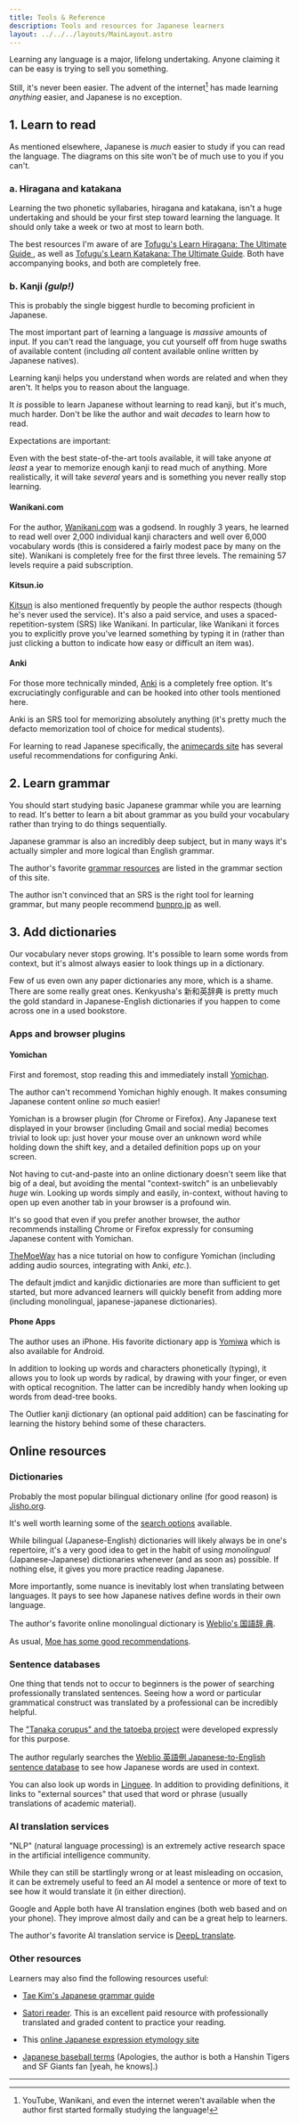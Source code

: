 ```yaml
---
title: Tools & Reference
description: Tools and resources for Japanese learners
layout: ../../../layouts/MainLayout.astro
---
```


Learning any language is a major, lifelong undertaking. Anyone claiming it can
be easy is trying to sell you something.

Still, it's never been easier. The advent of the internet[^1] has made learning
_anything_ easier, and Japanese is no exception.

[^1]:
    YouTube, Wanikani, and even the internet weren't available when the author
    first started formally studying the language!

## 1. Learn to read

As mentioned elsewhere, Japanese is _much_ easier to study if you can read the
language. The diagrams on this site won't be of much use to you if you can't.

### a. Hiragana and katakana

Learning the two phonetic syllabaries, hiragana and katakana, isn't a huge
undertaking and should be your first step toward learning the language. It
should only take a week or two at most to learn both.

The best resources I'm aware of are [Tofugu's Learn Hiragana: The Ultimate Guide
](https://www.tofugu.com/japanese/learn-hiragana/), as well as [Tofugu's Learn
Katakana: The Ultimate Guide](https://www.tofugu.com/japanese/learn-katakana/).
Both have accompanying books, and both are completely free.

### b. Kanji _(gulp!)_

This is probably the single biggest hurdle to becoming proficient in Japanese.

The most important part of learning a language is _massive_ amounts of input. If
you can't read the language, you cut yourself off from huge swaths of available
content (including _all_ content available online written by Japanese natives).

Learning kanji helps you understand when words are related and when they aren't.
It helps you to reason about the language.

It _is_ possible to learn Japanese without learning to read kanji, but it's
much, much harder. Don't be like the author and wait _decades_ to learn how to read.

Expectations are important:

Even with the best state-of-the-art tools available, it will take anyone _at least_ a year to
memorize enough kanji to read much of anything. More realistically, it will take
_several_ years and is something you never really stop learning.

#### Wanikani.com

For the author, [Wanikani.com](https://wanikani.com) was a godsend. In roughly 3
years, he learned to read well over 2,000 individual kanji characters and well
over 6,000 vocabulary words (this is considered a fairly modest pace by many on
the site). Wanikani is completely free for the first three levels. The remaining
57 levels require a paid subscription.

#### Kitsun.io

[Kitsun](https://kitsun.io/) is also mentioned frequently by people the author
respects (though he's never used the service). It's also a paid service, and
uses a spaced-repetition-system (SRS) like Wanikani. In particular, like Wanikani it
forces you to explicitly prove you've learned something by typing it in (rather
than just clicking a button to indicate how easy or difficult an item was).

#### Anki

For those more technically minded, [Anki](https://apps.ankiweb.net/) is a
completely free option. It's excruciatingly configurable and can be hooked into
other tools mentioned here.

Anki is an SRS tool for memorizing absolutely anything (it's pretty much the defacto
memorization tool of choice for medical students).

For learning to read Japanese specifically, the [animecards
site](https://animecards.site/ankisetup/) has several useful recommendations for
configuring Anki.

## 2. Learn grammar

You should start studying basic Japanese grammar while you are learning to read.
It's better to learn a bit about grammar as you build your vocabulary rather
than trying to do things sequentially.

Japanese grammar is also an incredibly deep subject, but in many ways it's
actually simpler and more logical than English grammar.

The author's favorite [grammar resources](/en/grammar-intro#grammar-resources)
are listed in the grammar section of this site.

The author isn't convinced that an SRS is the right tool for learning grammar,
but many people recommend [bunpro.jp](https://bunpro.jp/) as well.

## 3. Add dictionaries

Our vocabulary never stops growing. It's possible to learn some words from
context, but it's almost always easier to look things up in a dictionary.

Few of us even own any paper dictionaries any more, which is a shame. There are
some really great ones. Kenkyusha's 新和英辞典 is pretty much the gold
standard in Japanese-English dictionaries if you happen to come across one in a
used bookstore.

### Apps and browser plugins

#### Yomichan

First and foremost, stop reading this and immediately install
[Yomichan](https://foosoft.net/projects/yomichan/).

The author can't recommend Yomichan highly enough. It makes consuming Japanese
content online _so_ much easier!

Yomichan is a browser plugin (for Chrome or Firefox). Any Japanese text
displayed in your browser (including Gmail and social media) becomes trivial to
look up: just hover your mouse over an unknown word while holding down the shift
key, and a detailed definition pops up on your screen.

Not having to cut-and-paste into an online dictionary doesn't seem like that big
of a deal, but avoiding the mental "context-switch" is an unbelievably _huge_
win. Looking up words simply and easily, in-context, without having to open up
even another tab in your browser is a profound win.

It's so good that even if you prefer another browser, the author recommends
installing Chrome or Firefox expressly for consuming Japanese content with
Yomichan.

[TheMoeWay](https://learnjapanese.moe/yomichan/) has a nice tutorial on how to
configure Yomichan (including adding audio sources, integrating with Anki,
_etc._).

The default jmdict and kanjidic dictionaries are more than sufficient to get
started, but more advanced learners will quickly benefit from adding more
(including monolingual, japanese-japanese dictionaries).

#### Phone Apps

The author uses an iPhone. His favorite dictionary app is
[Yomiwa](https://www.yomiwa.net/) which is also available for Android.

In addition to looking up words and characters phonetically (typing), it allows
you to look up words by radical, by drawing with your finger, or even with
optical recognition. The latter can be incredibly handy when looking up words
from dead-tree books.

The Outlier kanji dictionary (an optional paid addition) can be fascinating for
learning the history behind some of these characters.

## Online resources

### Dictionaries

Probably the most popular bilingual dictionary online (for good reason) is
[Jisho.org](https://jisho.org).

It's well worth learning some of the [search options](https://jisho.org/docs)
available.

While bilingual (Japanese-English) dictionaries will likely always be in one's
repertoire, it's a very good idea to get in the habit of using _monolingual_
(Japanese-Japanese) dictionaries whenever (and as soon as) possible. If nothing
else, it gives you more practice reading Japanese.

More importantly, some nuance is inevitably lost when translating between
languages. It pays to see how Japanese natives define words in their own
language.

The author's favorite online monolingual dictionary is [Weblio's 国語辞
典](https://weblio.jp).

As usual, [Moe has some good recommendations](https://learnjapanese.moe/monolingual/#online-dictionaries).

### Sentence databases

One thing that tends not to occur to beginners is the power of searching
professionally translated sentences. Seeing how a word or particular grammatical
construct was translated by a professional can be incredibly helpful.

The ["Tanaka corupus" and the tatoeba
project](http://www.edrdg.org/wiki/index.php/Tanaka_Corpus) were developed
expressly for this purpose.

The author regularly searches the [Weblio 英語例 Japanese-to-English sentence
database](https://ejje.weblio.jp/sentence/) to see how Japanese words are used
in context.

You can also look up words in [Linguee](https://www.linguee.com/). In addition
to providing definitions, it links to "external sources" that used that word or
phrase (usually translations of academic material).

### AI translation services

"NLP" (natural language processing) is an extremely active research space in the
artificial intelligence community.

While they can still be startlingly wrong or at least misleading on occasion, it
can be extremely useful to feed an AI model a sentence or more of text to see
how it would translate it (in either direction).

Google and Apple both have AI translation engines (both web based and on your
phone). They improve almost daily and can be a great help to learners.

The author's favorite AI translation service is [DeepL
translate](https://www.deepl.com/translator).

### Other resources

Learners may also find the following resources useful:

- [Tae Kim's Japanese grammar guide](http://guidetojapanese.org/learn/complete/)

- [Satori reader](https://www.satorireader.com/). This is an excellent paid
  resource with professionally translated and graded content to practice your
  reading.
- This [online Japanese expression etymology site](https://gogen-yurai.jp/)

- [Japanese baseball
  terms](https://www.fluentu.com/blog/japanese/japanese-baseball-vocabulary-words-phrases-list/)
  (Apologies, the author is both a Hanshin Tigers and SF Giants fan [yeah, he knows].)

---
